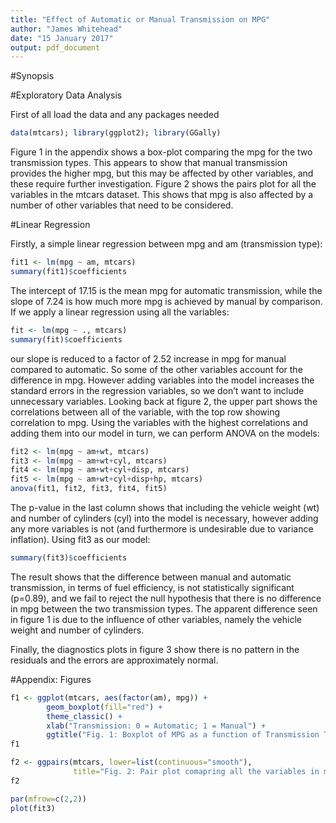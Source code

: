 ```yaml
---
title: "Effect of Automatic or Manual Transmission on MPG"
author: "James Whitehead"
date: "15 January 2017"
output: pdf_document
---
```


#Synopsis


#Exploratory Data Analysis

First of all load the data and any packages needed
```r
data(mtcars); library(ggplot2); library(GGally)
```

Figure 1 in the appendix shows a box-plot comparing the mpg for the two transmission types. This appears to show that manual transmission provides the higher mpg, but this may be affected by other variables, and these require further investigation. Figure 2 shows the pairs plot for all the variables in the mtcars dataset. This shows that mpg is also affected by a number of other variables that need to be considered.

#Linear Regression

Firstly, a simple linear regression between mpg and am (transmission type):

```r
fit1 <- lm(mpg ~ am, mtcars)
summary(fit1)$coefficients
```

The intercept of 17.15 is the mean mpg for automatic transmission, while the slope of 7.24 is how much more mpg is achieved by manual by comparison. If we apply a linear regression using all the variables:

```r
fit <- lm(mpg ~ ., mtcars)
summary(fit)$coefficients
```

our slope is reduced to a factor of 2.52 increase in mpg for manual compared to automatic. So some of the other variables account for the difference in mpg. However adding variables into the model increases the standard errors in the regression variables, so we don't want to include unnecessary variables. Looking back at figure 2, the upper part shows the correlations between all of the variable, with the top row showing correlation to mpg. Using the variables with the highest correlations and adding them into our model in turn, we can perform ANOVA on the models:

```r
fit2 <- lm(mpg ~ am+wt, mtcars)
fit3 <- lm(mpg ~ am+wt+cyl, mtcars)
fit4 <- lm(mpg ~ am+wt+cyl+disp, mtcars)
fit5 <- lm(mpg ~ am+wt+cyl+disp+hp, mtcars)
anova(fit1, fit2, fit3, fit4, fit5)
```

The p-value in the last column shows that including the vehicle weight (wt) and number of cylinders (cyl) into the model is necessary, however adding any more variables is not (and furthermore is undesirable due to variance inflation). Using fit3 as our model:

```r
summary(fit3)$coefficients
```

The result shows that the difference between manual and automatic transmission, in terms of fuel efficiency, is not statistically significant (p=0.89), and we fail to reject the null hypothesis that there is no difference in mpg between the two transmission types. The apparent difference seen in figure 1 is due to the influence of other variables, namely the vehicle weight and number of cylinders.

Finally, the diagnostics plots in figure 3 show there is no pattern in the residuals and the errors are approximately normal.

#Appendix: Figures

```r
f1 <- ggplot(mtcars, aes(factor(am), mpg)) +
        geom_boxplot(fill="red") +
        theme_classic() +
        xlab("Transmission: 0 = Automatic; 1 = Manual") +
        ggtitle("Fig. 1: Boxplot of MPG as a function of Transmission Type")
f1

f2 <- ggpairs(mtcars, lower=list(continuous="smooth"),
              title="Fig. 2: Pair plot comapring all the variables in mtcars")
f2

par(mfrow=c(2,2))
plot(fit3)
```